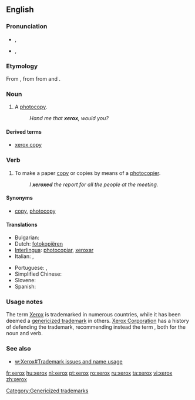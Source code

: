 {{also|Xerox}}
==English==

===Pronunciation===
* {{a|UK}} {{IPA|/ˈzɛ.rɒks/}}, {{SAMPA|/"zE.rQks/}}
*: {{hyphenation|xe|rox}}
* {{a|US}} {{enPR|zērʹäks}}, {{IPA|/ˈziːə.rɑks/}}
*: {{hyphenation|xer|ox}}

===Etymology===
From {{term|Xerox||a photocopier}}, from {{term|xerography}} from {{etyl|grc|en}} {{term|ξηρός|tr=ksēros|sc=polytonic||dry|lang=grc}} and {{term|γραφή|tr=graphē|sc=polytonic||writing|lang=grc}}.

===Noun===
{{en-noun|es}}

# {{slang|North America}} A [[photocopy]].
#: ''Hand me that '''xerox''', would you?''

====Derived terms====
* [[xerox copy]]

===Verb===
{{en-verb|xerox|es}}

# {{slang|North America}} To make a paper [[copy]] or copies by means of a [[photocopier]].
#: ''I '''xeroxed''' the report for all the people at the meeting.''

====Synonyms====
* {{sense|make a paper copy}} [[copy]], [[photocopy]]

====Translations====
{{trans-top|make photocopies}}
* Bulgarian: {{t+|bg|копирам|sc=Cyrl}}
* Dutch: [[fotokopiëren]]
* [[Interlingua]]: [[photocopiar]], [[xeroxar]]
* Italian: {{t+|it|fotocopiare}}, {{t-|it|xerocopiare}}
{{trans-mid}}
* Portuguese: {{t-|pt|fotocopiar}}, {{t+|pt|xerocar}}
* Simplified Chinese: {{tø|zh-cn|复印}}
* Slovene: {{t|sl|fotokopirati}}
* Spanish: {{t+|es|fotocopiar}}
{{trans-bottom}}

===Usage notes===
The term [[Xerox]] is trademarked in numerous countries, while it has been deemed a [[w:genericized trademark|genericized trademark]] in others. [[w:Xerox|Xerox Corporation]] has a history of defending the trademark, recommending instead the term {{term|photocopy}}, both for the noun and verb.

===See also===
* [[w:Xerox#Trademark issues and name usage]]

[[Category:Genericized trademarks]]

[[fr:xerox]]
[[hu:xerox]]
[[nl:xerox]]
[[pt:xerox]]
[[ro:xerox]]
[[ru:xerox]]
[[ta:xerox]]
[[vi:xerox]]
[[zh:xerox]]